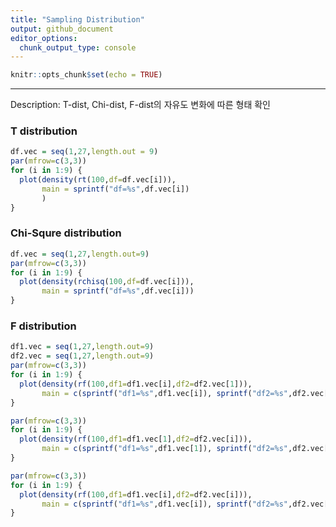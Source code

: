 ```yaml
---
title: "Sampling Distribution"
output: github_document
editor_options: 
  chunk_output_type: console
---
```


```r
knitr::opts_chunk$set(echo = TRUE)
```

---
Description: T-dist, Chi-dist, F-dist의 자유도 변화에 따른 형태 확인

### T distribution
```r
df.vec = seq(1,27,length.out = 9)
par(mfrow=c(3,3))
for (i in 1:9) {
  plot(density(rt(100,df=df.vec[i])),
       main = sprintf("df=%s",df.vec[i])
       )
}
```

### Chi-Squre distribution
```r
df.vec = seq(1,27,length.out=9)
par(mfrow=c(3,3))
for (i in 1:9) {
  plot(density(rchisq(100,df=df.vec[i])),
       main = sprintf("df=%s",df.vec[i]))
}
```

### F distribution
```r
df1.vec = seq(1,27,length.out=9)
df2.vec = seq(1,27,length.out=9)
par(mfrow=c(3,3))
for (i in 1:9) {
  plot(density(rf(100,df1=df1.vec[i],df2=df2.vec[1])),
       main = c(sprintf("df1=%s",df1.vec[i]), sprintf("df2=%s",df2.vec[1])))
}
```

```r
par(mfrow=c(3,3))
for (i in 1:9) {
  plot(density(rf(100,df1=df1.vec[1],df2=df2.vec[i])),
       main = c(sprintf("df1=%s",df1.vec[1]), sprintf("df2=%s",df2.vec[i])))
}
```

```r
par(mfrow=c(3,3))
for (i in 1:9) {
  plot(density(rf(100,df1=df1.vec[i],df2=df2.vec[i])),
       main = c(sprintf("df1=%s",df1.vec[i]), sprintf("df2=%s",df2.vec[i])))
}
```

